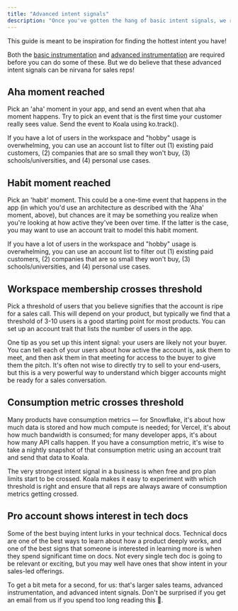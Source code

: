 ```yaml
---
title: "Advanced intent signals"
description: "Once you've gotten the hang of basic intent signals, we recommend setting up these advanced intent signals to find your very hottest leads!"
---
```


This guide is meant to be inspiration for finding the hottest intent you have!

<Note>
  Both the <a href="/get-started/quick-start">basic instrumentation</a> and <a href="/admin-guides/advanced-instrumentation">advanced instrumentation</a> are required before you can do some of these. But we do believe that these advanced intent signals can be nirvana for sales reps!
</Note>

## Aha moment reached
Pick an 'aha' moment in your app, and send an event when that aha moment happens. Try to pick an event that is the first time your customer really sees value. Send the event to Koala using ko.track().

If you have a lot of users in the workspace and "hobby" usage is overwhelming, you can use an account list to filter out (1) existing paid customers, (2) companies that are so small they won't buy, (3) schools/universities, and (4) personal use cases.

## Habit moment reached

Pick an 'habit' moment. This could be a one-time event that happens in the app (in which you'd use an architecture as described with the 'Aha' moment, above), but chances are it may be something you realize when you're looking at how active they've been over time. If the latter is the case, you may want to use an account trait to model this habit moment.

If you have a lot of users in the workspace and "hobby" usage is overwhelming, you can use an account list to filter out (1) existing paid customers, (2) companies that are so small they won't buy, (3) schools/universities, and (4) personal use cases.

## Workspace membership crosses threshold

Pick a threshold of users that you believe signifies that the account is ripe for a sales call. This will depend on your product, but typically we find that a threshold of 3-10 users is a good starting point for most products. You can set up an account trait that lists the number of users in the app.

One tip as you set up this intent signal: your users are likely not your buyer. You can tell each of your users about how active the account is, ask them to meet, and then ask them in that meeting for access to the buyer to give them the pitch. It's often not wise to directly try to sell to your end-users, but this is a very powerful way to understand which bigger accounts might be ready for a sales conversation.

## Consumption metric crosses threshold

Many products have consumption metrics — for Snowflake, it's about how much data is stored and how much compute is needed; for Vercel, it's about how much bandwidth is consumed; for many developer apps, it's about how many API calls happen. If you have a consumption metric, it's wise to take a nightly snapshot of that consumption metric using an account trait and send that data to Koala. 

The very strongest intent signal in a business is when free and pro plan limits start to be crossed. Koala makes it easy to experiment with which threshold is right and ensure that all reps are always aware of consumption metrics getting crossed.

## Pro account shows interest in tech docs

Some of the best buying intent lurks in your technical docs. Technical docs are one of the best ways to learn about how a product deeply works, and one of the best signs that someone is interested in learning more is when they spend significant time on docs. Not every single tech doc is going to be relevant or exciting, but you may well have ones that show intent in your sales-led offerings.

To get a bit meta for a second, for us: that's larger sales teams, advanced instrumentation, and advanced intent signals. Don't be surprised if you get an email from us if you spend too long reading this 👀.

